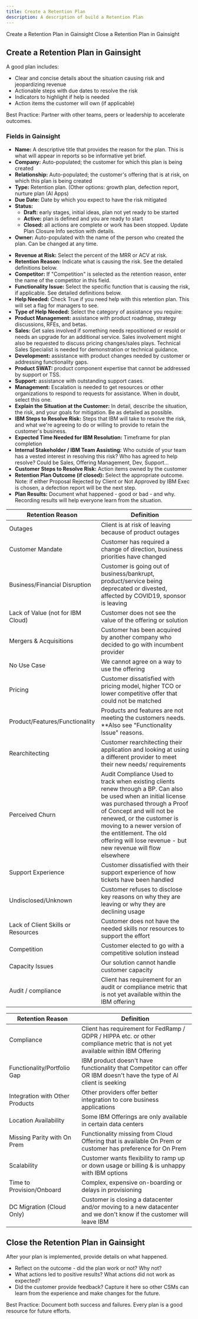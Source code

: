 ```yaml
---
title: Create a Retention Plan
description: A description of build a Retention Plan
---
```

<AnchorLinks small>
  <AnchorLink>Create a Retention Plan in Gainsight</AnchorLink>
  <AnchorLink>Close a Retention Plan in Gainsight</AnchorLink>

</AnchorLinks>

<Row>
<Column>

## Create a Retention Plan in Gainsight

</Column>
</Row>

<Row>

<Column colMd={8} colLg={8} noGutterSm>



A good plan includes:

* Clear and concise details about the situation causing risk and jeopardizing revenue
* Actionable steps with due dates to resolve the risk
* Indicators to highlight if help is needed
* Action items the customer will own (if applicable)

Best Practice:  Partner with other teams, peers or leadership to accelerate outcomes.

</Column>


</Row>

<Row>

<Column>

### Fields in Gainsight

<Accordion>

<AccordionItem title='Standard fields'>

- **Name:**  A descriptive title that provides the reason for the plan.  This is what will appear in reports so be informative yet brief.
- **Company:** Auto-populated; the customer for which this plan is being created
- **Relationship:**  Auto-populated; the customer's offering that is at risk, on which this plan is being created
- **Type:** Retention plan.  (Other options: growth plan, defection report, nurture plan (AI Apps)
- **Due Date:**  Date by which you expect to have the risk mitigated
- **Status:**
    - **Draft:** early stages, initial ideas, plan not yet ready to be started
    - **Active:**  plan is defined and you are ready to start
    - **Closed:**  all actions are complete or work has been stopped.  Update Plan Closure Info section with details.
- **Owner:** Auto-populated with the  name of the person who created the plan. Can be changed at any time.


</AccordionItem>

<AccordionItem title='Retention Plan fields'>

- **Revenue at Risk:** Select the percent of the MRR or ACV at risk.
- **Retention Reason:** Indicate what is causing the risk.  See the detailed definitions below.
- **Competitor:**  If "Competition" is selected as the retention reason, enter the name of the competitor in this field.
- **Functionality Issue:**  Select the specific function that is causing the risk, if applicable.  See detailed definitions below.
- **Help Needed:**  Check True if you need help with this retention plan. This will set a flag for managers to see.
- **Type of Help Needed:**  Select the category of assistance you require:
- **Product Management:** assistance with product roadmap, strategy discussions, RFEs, and betas.
- **Sales:** Get sales involved if something needs repositioned or resold or needs an upgrade for an additional service. Sales involvement might also be requested to discuss pricing changes/sales plays. Technical Sales Specialist is needed for demonstration or technical guidance.
- **Development:** assistance with product changes needed by customer or addressing functionality gaps.
- **Product SWAT:** product component expertise that cannot be addressed by support or TSS.
- **Support:** assistance with outstanding support cases.
- **Management:** Escalation is needed to get resources or other organizations to respond to requests for assistance. When in doubt, select this one.
- **Explain the Situation at the Customer:**  In detail, describe the situation, the risk, and your goals for mitigation.  Be as detailed as possible.
- **IBM Steps to Resolve Risk:**  Steps that IBM will take to resolve the risk, and what we're agreeing to do or willing to provide to retain the customer's business.
- **Expected Time Needed for IBM Resolution:**  Timeframe for plan completion
- **Internal Stakeholder / IBM Team Assisting:**  Who outside of your team has a vested interest in resolving this risk?  Who has agreed to help resolve?  Could be Sales, Offering Management, Dev, Support...
- **Customer Steps to Resolve Risk:**  Action items owned by the customer
- **Retention Plan Outcome (if closed):**  Select the appropriate outcome.
<InlineNotification>Note: if either Proposal Rejected by Client or Not Approved by IBM Exec is chosen, a defection report will be the next step.</InlineNotification>
- **Plan Results:**  Document what happened - good or bad - and why.  Recording results will help everyone learn from the situation.

</AccordionItem>

<AccordionItem title='Retention reason definitions'>

| Retention Reason | Definition |
| --- | --- |
| Outages | Client is at risk of leaving because of product outages |
| Customer Mandate | Customer has required a change of direction, business priorities have changed |
| Business/Financial Disruption | Customer is going out of business/bankrupt, product/service being deprecated or divested, affected by COVID19, sponsor is leaving |
| Lack of Value (not for IBM Cloud) | Customer does not see the value of the offering or solution |
| Mergers & Acquisitions | Customer has been acquired by another company who decided to go with incumbent provider |
| No Use Case | We cannot agree on a way to use the offering |
| Pricing | Customer dissatisfied with pricing model, higher TCO or lower competitive offer that could not be matched |
| Product/Features/Functionality | Products and features are not meeting the customers needs. **Also see "Functionality Issue" reasons. |
| Rearchitecting | Customer rearchitecting their application and looking at using a different provider to meet their new needs/ requirements |
| Perceived Churn | Audit Compliance Used to track when existing clients renew through a BP. Can also be used when an initial license was purchased through a Proof of Concept and will not be renewed, or the customer is moving to a newer version of the entitlement. The old offering will lose revenue - but new revenue will flow elsewhere |
| Support Experience | Customer dissatisfied with their support experience of how tickets have been handled |
| Undisclosed/Unknown | Customer refuses to disclose key reasons on why they are leaving or why they are declining usage |
| Lack of Client Skills or Resources | Customer does not have the needed skills nor resources to support the effort |
| Competition | Customer elected to go with a competitive solution instead |
| Capacity Issues | Our solution cannot handle customer capacity |
| Audit / compliance | Client has requirement for an audit or compliance metric that is not yet available within the IBM offering |

</AccordionItem>

<AccordionItem title='Functionality issue definitions'>

| Retention Reason | Definition |
| --- | --- |
| Compliance | Client has requirement for FedRamp / GDPR / HIPPA etc. or other compliance metric that is not yet available within IBM Offering |
| Functionality/Portfolio Gap | IBM product doesn't have functionality that Competitor can offer OR IBM doesn't have the type of Al client is seeking |
| Integration with Other Products | Other providers offer better integration to core business applications |
| Location Availability | Some IBM Offerings are only available in certain data centers |
| Missing Parity with On Prem | Functionality missing from Cloud Offering that is available On Prem or customer has preference for On Prem |
| Scalability | Customer wants flexibility to ramp up or down usage or billing & is unhappy with IBM options |
| Time to Provision/Onboard | Complex, expensive on-boarding or delays in provisioning |
| DC Migration (Cloud Only) | Customer is closing a datacenter and/or moving to a new datacenter and we don't know if the customer will leave IBM |

</AccordionItem>

</Accordion>

</Column>
</Row>

<Row>
<Column>

## Close the Retention Plan in Gainsight

</Column>
</Row>


<Row>

<Column colMd={8} colLg={8} noGutterSm>


After your plan is implemented, provide details on what happened.

* Reflect on the outcome - did the plan work or not?  Why not?
* What actions led to positive results?  What actions did not work as expected?
* Did the customer provide feedback?  Capture it here so other CSMs can learn from the experience and make changes for the future.

Best Practice:  Document both success and failures.  Every plan is a good resource for future efforts.



</Column>


</Row>
